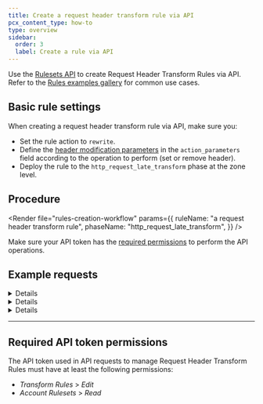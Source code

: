 ```yaml
---
title: Create a request header transform rule via API
pcx_content_type: how-to
type: overview
sidebar:
  order: 3
  label: Create a rule via API
---
```



Use the [Rulesets API](/ruleset-engine/rulesets-api/) to create Request Header Transform Rules via API. Refer to the [Rules examples gallery](/rules/transform/examples/?operation=Request+modification) for common use cases.

## Basic rule settings

When creating a request header transform rule via API, make sure you:

- Set the rule action to `rewrite`.
- Define the [header modification parameters](/rules/transform/request-header-modification/reference/parameters/) in the `action_parameters` field according to the operation to perform (set or remove header).
- Deploy the rule to the `http_request_late_transform` phase at the zone level.

## Procedure

<Render
	file="rules-creation-workflow"
	params={{
		ruleName: "a request header transform rule",
		phaseName: "http_request_late_transform",
	}}
/>

Make sure your API token has the [required permissions](#required-api-token-permissions) to perform the API operations.

## Example requests

<Details header="Example: Add an HTTP request header with a static value">

The following example sets the rules of an existing phase ruleset (`$RULESET_ID`) to a single request header transform rule — adding an HTTP request header with a static value — using the [Update a zone ruleset](/api/resources/rulesets/methods/update/) operation. The response will contain the complete definition of the ruleset you updated.

<APIRequest
	path="/zones/{zone_id}/rulesets/{ruleset_id}"
	method="PUT"
	json={{
		rules: [
			{
				expression: '(starts_with(http.request.uri.path, "/en/"))',
				description: "My first request header transform rule",
				action: "rewrite",
				action_parameters: {
					headers: {
						"X-Source": {
							operation: "set",
							value: "Cloudflare",
						},
					},
				},
			},
		],
	}}
/>

```json output
{
	"result": {
		"id": "<RULESET_ID>",
		"name": "Zone-level Late Transform Ruleset",
		"description": "Zone-level ruleset that will execute Late Transform Rules.",
		"kind": "zone",
		"version": "2",
		"rules": [
			{
				"id": "<RULE_ID>",
				"version": "1",
				"action": "rewrite",
				"action_parameters": {
					"headers": {
						"X-Source": {
							"operation": "set",
							"value": "Cloudflare"
						}
					}
				},
				"expression": "(starts_with(http.request.uri.path, \"/en/\"))",
				"description": "My first request header transform rule",
				"last_updated": "2021-04-14T14:42:04.219025Z",
				"ref": "<RULE_REF>"
			}
		],
		"last_updated": "2021-04-14T14:42:04.219025Z",
		"phase": "http_request_late_transform"
	},
	"success": true,
	"errors": [],
	"messages": []
}
```

</Details>

<Details header="Example: Add an HTTP request header with a dynamic value">

The following example sets the rules of an existing phase ruleset (`$RULESET_ID`) to a single request header transform rule — adding an HTTP request header with a dynamic value — using the [Update a zone ruleset](/api/resources/rulesets/methods/update/) operation. The response will contain the complete definition of the ruleset you updated.

<APIRequest
	path="/zones/{zone_id}/rulesets/{ruleset_id}"
	method="PUT"
	json={{
		rules: [
			{
				expression: '(starts_with(http.request.uri.path, "/en/"))',
				description: "My first request header transform rule",
				action: "rewrite",
				action_parameters: {
					headers: {
						"X-Bot-Score": {
							operation: "set",
							expression: "to_string(cf.bot_management.score)",
						},
					},
				},
			},
		],
	}}
/>

```json output
{
	"result": {
		"id": "<RULESET_ID>",
		"name": "Zone-level Late Transform Ruleset",
		"description": "Zone-level ruleset that will execute Late Transform Rules.",
		"kind": "zone",
		"version": "2",
		"rules": [
			{
				"id": "<RULE_ID>",
				"version": "1",
				"action": "rewrite",
				"action_parameters": {
					"headers": {
						"X-Bot-Score": {
							"operation": "set",
							"expression": "to_string(cf.bot_management.score)"
						}
					}
				},
				"expression": "(starts_with(http.request.uri.path, \"/en/\"))",
				"description": "My first request header transform rule",
				"last_updated": "2021-04-14T14:42:04.219025Z",
				"ref": "<RULE_REF>"
			}
		],
		"last_updated": "2021-04-14T14:42:04.219025Z",
		"phase": "http_request_late_transform"
	},
	"success": true,
	"errors": [],
	"messages": []
}
```

</Details>

<Details header="Example: Remove an HTTP request header">

The following example sets the rules of an existing phase ruleset (`$RULESET_ID`) to a single request header transform rule — removing an HTTP request header — using the [Update a zone ruleset](/api/resources/rulesets/methods/update/). The response will contain the complete definition of the ruleset you updated.

<APIRequest
	path="/zones/{zone_id}/rulesets/{ruleset_id}"
	method="PUT"
	json={{
		rules: [
			{
				expression: '(starts_with(http.request.uri.path, "/en/"))',
				description: "My first request header transform rule",
				action: "rewrite",
				action_parameters: {
					headers: {
						"cf-connecting-ip": {
							operation: "remove",
						},
					},
				},
			},
		],
	}}
/>

```json output
{
	"result": {
		"id": "<RULESET_ID>",
		"name": "Zone-level Late Transform Ruleset",
		"description": "Zone-level ruleset that will execute Late Transform Rules.",
		"kind": "zone",
		"version": "2",
		"rules": [
			{
				"id": "<RULE_ID>",
				"version": "1",
				"action": "rewrite",
				"action_parameters": {
					"headers": {
						"cf-connecting-ip": {
							"operation": "remove"
						}
					}
				},
				"expression": "(starts_with(http.request.uri.path, \"/en/\"))",
				"description": "My first request header transform rule",
				"last_updated": "2021-04-14T14:42:04.219025Z",
				"ref": "<RULE_REF>"
			}
		],
		"last_updated": "2021-04-14T14:42:04.219025Z",
		"phase": "http_request_late_transform"
	},
	"success": true,
	"errors": [],
	"messages": []
}
```

</Details>

---

## Required API token permissions

The API token used in API requests to manage Request Header Transform Rules must have at least the following permissions:

- _Transform Rules_ > _Edit_
- _Account Rulesets_ > _Read_
